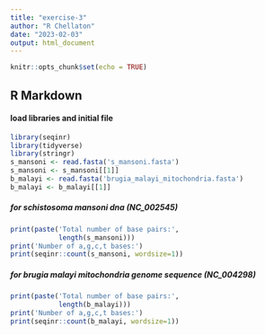 ```yaml
---
title: "exercise-3"
author: "R Chellaton"
date: "2023-02-03"
output: html_document
---
```


```r
knitr::opts_chunk$set(echo = TRUE)
```

## R Markdown

#### load libraries and initial file
```r
library(seqinr)
library(tidyverse)
library(stringr)
s_mansoni <- read.fasta('s_mansoni.fasta')
s_mansoni <- s_mansoni[[1]]
b_malayi <- read.fasta('brugia_malayi_mitochondria.fasta')
b_malayi <- b_malayi[[1]]
```
##### for schistosoma mansoni dna (NC_002545)
```r
print(paste('Total number of base pairs:',
            length(s_mansoni)))
print('Number of a,g,c,t bases:')
print(seqinr::count(s_mansoni, wordsize=1))
```
##### for brugia malayi mitochondria genome sequence (NC_004298)
```r
print(paste('Total number of base pairs:',
            length(b_malayi)))
print('Number of a,g,c,t bases:')
print(seqinr::count(b_malayi, wordsize=1))
```